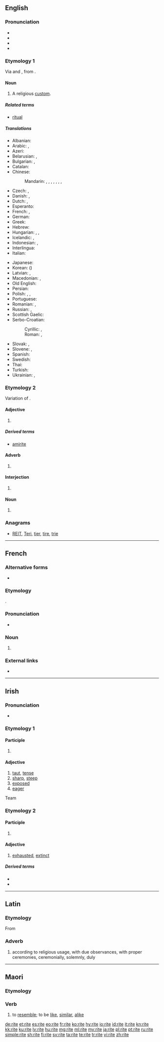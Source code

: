 ==English==
{{wikipedia}}

===Pronunciation===
* <!--rīt, -->{{IPA|/ɹaɪt/|lang=en}}
* {{audio|en-us-rite.ogg|Audio (US)|lang=en}}
* {{rhymes|aɪt|lang=en}}
* {{homophones|right|wright|Wright|write|lang=en}}

===Etymology 1===
Via {{etyl|enm|en}} and {{etyl|fro|en}}, from {{etyl|la|en}} {{term|ritus|lang=la}}.

====Noun====
{{en-noun}}

# A religious [[custom]].

=====Related terms=====
* [[ritual]]

=====Translations=====
{{trans-top|ritual}}
* Albanian: {{t+|sq|rit}}
* Arabic: {{t|ar|طَقْس دِينِيّ|m|tr=ṭáqs dīniyy|sc=Arab}}, {{t|ar|شَعِيرَة|f|tr=šaʿīra|sc=Arab}}
* Azeri: {{t+|az|ayin}}
* Belarusian: {{t|be|абрад|m|tr=abrád|sc=Cyrl}}, {{t|be|рытуал|m|tr=rytuál|sc=Cyrl}}
* Bulgarian: {{t+|bg|обред|m|tr=obred|sc=Cyrl}}, {{t+|bg|ритуал|m|tr=rituál|sc=Cyrl}}
* Catalan: {{t|ca|ritus|m}}
* Chinese:
*: Mandarin: {{t+|cmn|儀|sc=Hani}}, {{t+|cmn|仪|tr=yí|sc=Hani}}, {{t+|cmn|儀式|sc=Hani}}, {{t+|cmn|仪式|tr=yíshì|sc=Hani}}, {{t|cmn|典禮|sc=Hani}}, {{t+|cmn|典礼|tr=diǎnlǐ|sc=Hani}}, {{t+|cmn|禮|sc=Hani}}, {{t+|cmn|礼|tr=lǐ|sc=Hani}}
* Czech: {{t|cs|obřad|m}}, {{t|cs|rituál|m}}
* Danish: {{t|da|rite|c}}, {{t|da|ritus|c}}
* Dutch: {{t|nl|ritus|f}}, {{t|nl|kerkgebruik|n}}
* Esperanto: {{t+|eo|rito}}
* French: {{t+|fr|rit}}, {{t+|fr|rite|m}}
* German: {{t+|de|Ritus|m}}
* Greek: {{t+|el|τελετουργία|f|tr=teletourgía}}
* Hebrew: {{t+|he|פולחן|m|tr=pulkhan}}
* Hungarian: {{t+|hu|szertartás}}, {{t+|hu|ceremónia}}, {{t+|hu|rítus}}
* Icelandic: {{t|is|helgiathöfn|f}}, {{t+|is|helgisiður|m}}
* Indonesian: {{t+|id|upacara}}, {{t+|id|ritus}}
* Interlingua: {{t|ia|rito}}
* Italian: {{t+|it|rito|m}}
{{trans-mid}}
* Japanese: {{t+|ja|儀式|tr=[[ぎしき]], gishiki|sc=Jpan}}
* Korean: {{t+|ko|의식|sc=Kore}} ({{t+|ko|儀式|sc=Kore}})
* Latvian: {{t+|lv|rits|m}}, {{t+|lv|rituāls|m}}
* Macedonian: {{t|mk|обред|m|tr=obred|sc=Cyrl}}, {{t|mk|ритуал|m|tr=ritual|sc=Cyrl}}
* Old English: {{t-needed|ang}}
* Persian: {{t+|fa|آیین|tr=âyin|sc=fa-Arab}}
* Polish: {{t+|pl|rytuał|m}}, {{t|pl|obrządek|m}}, {{t+|pl|obrzęd|m}}
* Portuguese: {{t+|pt|rito|m}}
* Romanian: {{t+|ro|ritual|n}}, {{t+|ro|rit|n}}
* Russian: {{t+|ru|обряд|m|tr=obrjád}}, {{t+|ru|ритуал|m|tr=rituál}}
* Scottish Gaelic: {{t|gd|deas-ghnàth|m}}
* Serbo-Croatian:
*: Cyrillic: {{t|sh|обред|m}}, {{t|sh|ритуал|m}}
*: Roman: {{t+|sh|obred|m}}, {{t+|sh|ritual|m}}
* Slovak: {{t|sk|obrad|m}}, {{t|sk|rituál|m}}
* Slovene: {{t+|sl|obred|m}}, {{t|sl|ritual|m}}
* Spanish: {{t+|es|rito|m}}
* Swedish: {{t+|sv|rit|c}}
* Thai: {{t+|th|พิธี|tr=pítee|sc=Thai}}
* Turkish: {{t+|tr|ayin}}
* Ukrainian: {{t|uk|обряд|m|tr=obrjád|sc=Cyrl}}, {{t|uk|ритуал|m|tr=rytuál|sc=Cyrl}}
{{trans-bottom}}

===Etymology 2===
Variation of {{term|right}}.

====Adjective====
{{en-adj|-}}

# {{informal spelling of|right|lang=en}}
#: {{usex|lang=en|He's '''rite''', you know.}}

=====Derived terms=====
{{der-top}}
* [[amirite]]
{{der-mid}}
{{der-bottom}}

====Adverb====
{{en-adv|-}}

# {{informal spelling of|right|lang=en}}
#: {{usex|lang=en|It's '''rite''' next to my house.}}

====Interjection====
{{en-interj}}

# {{informal spelling of|right|lang=en}}
#: {{usex|lang=en|'''Rite''', let's do it...}}

====Noun====
{{en-noun}}

# {{informal spelling of|right|lang=en}}
#: {{usex|lang=en|I know '''rite''' from wrong.}}

===Anagrams===
* [[REIT#English|REIT]], [[Teri#English|Teri]], [[tier#English|tier]], [[tire#English|tire]], [[trie#English|trie]]

----

==French==

===Alternative forms===
* {{l|fr|rit}} {{qualifier|obsolete}}

===Etymology===
{{borrowing|la|ritus|lang=fr}}.

===Pronunciation===
* {{audio|Fr-rite.ogg|Audio}}

===Noun===
{{fr-noun|m}}

# {{l|en|rite}}

===External links===
* {{R:TLFi}}

----

==Irish==

===Pronunciation===
* {{IPA|lang=ga|/ˈɾˠɪtʲə/}}

===Etymology 1===

====Participle====
{{ga-pp}}

# {{past participle of|righ|lang=ga}}

====Adjective====
{{ga-adj}}

# [[taut]], [[tense]]
# [[sharp]], [[steep]]
# [[exposed]] {{qualifier|{{m|ga|le||to}}}}
# [[eager]] {{qualifier|{{m|ga|chun||for}}}}

Team

===Etymology 2===

====Participle====
{{ga-pp}}

# {{past participle of|rith|lang=ga}}

====Adjective====
{{ga-adj}}

# [[exhausted]], [[extinct]]

=====Derived terms=====
* {{l|ga|rite anuas}}
* {{l|ga|rite síos}}

----

==Latin==

===Etymology===
From {{term|ritus|rītus|rite, custom|lang=la}}

===Adverb===
{{la-adv|rite|rite|-}}

# according to religious usage, with due observances, with proper ceremonies, ceremonially, solemnly, duly

----

==Maori==

===Etymology===
{{rfe|lang=mi}}

===Verb===
{{mi-verb}}

# to [[resemble]]; to be [[like]], [[similar]], [[alike]]

[[de:rite]]
[[et:rite]]
[[es:rite]]
[[eo:rite]]
[[fr:rite]]
[[ko:rite]]
[[hy:rite]]
[[io:rite]]
[[id:rite]]
[[it:rite]]
[[kn:rite]]
[[kk:rite]]
[[ku:rite]]
[[lv:rite]]
[[hu:rite]]
[[mg:rite]]
[[ml:rite]]
[[my:rite]]
[[ja:rite]]
[[pl:rite]]
[[pt:rite]]
[[ru:rite]]
[[simple:rite]]
[[sh:rite]]
[[fi:rite]]
[[sv:rite]]
[[ta:rite]]
[[te:rite]]
[[tr:rite]]
[[vi:rite]]
[[zh:rite]]